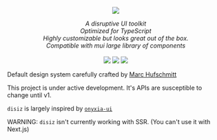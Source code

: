 
<Meta title="Documentation/Introduction" />

<div style={{ margin: '0 auto', maxWidth: '600px', color: 'white', textAlign: 'center' }}>
<p align="center">
    <img src="https://user-images.githubusercontent.com/81740200/177208651-d30bf0d4-68e6-4fb0-a43d-ef0e84c1cf78.png"/>  
</p>
<p align="center">
    <i>A disruptive UI toolkit</i><br/>
    <i>Optimized for TypeScript</i><br/>
    <i>Highly customizable but looks great out of the box.</i><br/>
    <i>Compatible with mui large library of components</i>
    <br/>
    <br/>
    <img src="https://github.com/InseeFrLab/disiz/workflows/ci/badge.svg?branch=main"/>
    <img src="https://img.shields.io/npm/dw/disiz"/>
    <img src="https://img.shields.io/npm/l/disiz"/>
</p>

Default design system carefully crafted by [Marc Hufschmitt](http://marchufschmitt.fr/)

This project is under active development. It's APIs are susceptible to change until v1.

`disiz` is largely inspired by [`onyxia-ui`](https://github.com/InseeFrlab/onyxia-ui)

WARNING: `disiz` isn't currently working with SSR. (You can't use it with Next.js)

</div>
